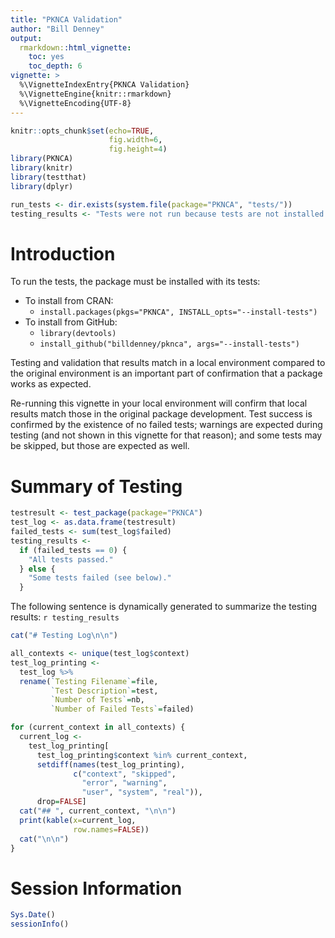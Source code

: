 ---
title: "PKNCA Validation"
author: "Bill Denney"
output:
  rmarkdown::html_vignette:
    toc: yes
    toc_depth: 6
vignette: >
  %\VignetteIndexEntry{PKNCA Validation}
  %\VignetteEngine{knitr::rmarkdown}
  %\VignetteEncoding{UTF-8}
---

```{r setup, include=FALSE}
knitr::opts_chunk$set(echo=TRUE,
                      fig.width=6,
                      fig.height=4)
library(PKNCA)
library(knitr)
library(testthat)
library(dplyr)

run_tests <- dir.exists(system.file(package="PKNCA", "tests/"))
testing_results <- "Tests were not run because tests are not installed."
```

# Introduction

To run the tests, the package must be installed with its tests:

* To install from CRAN:
    * `install.packages(pkgs="PKNCA", INSTALL_opts="--install-tests")`
* To install from GitHub:
    * `library(devtools)`
    * `install_github("billdenney/pknca", args="--install-tests")`

Testing and validation that results match in a local environment compared to the original environment is an important part of confirmation that a package works as expected.

Re-running this vignette in your local environment will confirm that local results match those in the original package development.  Test success is confirmed by the existence of no failed tests; warnings are expected during testing (and not shown in this vignette for that reason); and some tests may be skipped, but those are expected as well.

# Summary of Testing

```{r validation, include=FALSE, eval=run_tests}
testresult <- test_package(package="PKNCA")
test_log <- as.data.frame(testresult)
failed_tests <- sum(test_log$failed)
testing_results <-
  if (failed_tests == 0) {
    "All tests passed."
  } else {
    "Some tests failed (see below)."
  }
```

The following sentence is dynamically generated to summarize the testing results:  `r testing_results`

```{r testing_log, results="asis", echo=FALSE, eval=run_tests}
cat("# Testing Log\n\n")

all_contexts <- unique(test_log$context)
test_log_printing <-
  test_log %>%
  rename(`Testing Filename`=file,
         `Test Description`=test,
         `Number of Tests`=nb,
         `Number of Failed Tests`=failed)

for (current_context in all_contexts) {
  current_log <-
    test_log_printing[
      test_log_printing$context %in% current_context,
      setdiff(names(test_log_printing),
              c("context", "skipped",
                "error", "warning",
                "user", "system", "real")),
      drop=FALSE]
  cat("## ", current_context, "\n\n")
  print(kable(x=current_log,
              row.names=FALSE))
  cat("\n\n")
}
```

# Session Information

```{r session_info}
Sys.Date()
sessionInfo()
```

